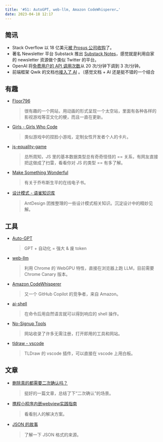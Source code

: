 ```yaml
---
title: '#51: AutoGPT, web-llm, Amazon CodeWhisperer…'
date: 2023-04-18 12:17
---
```


## 简讯

- Stack Overflow 以 18 亿美元[被 Prosus 公司收购](https://www.prosus.com/news/prosus-to-acquire-stack-overflow-for-us18-billion/)了。
- 著名 Newsletter 平台 Substack 推出 [Substack Notes](https://on.substack.com/p/notes)，感觉就是利用自家的 newsletter 资源做个类似 Twitter 的平台。
- OpenAI 将[免费用户的 API 调用次数](https://www.landiannews.com/archives/98350.html)从 20 次/分钟下调到 3 次/分钟。
- 前端框架 Qwik 的文档也[接入了 AI](https://qwik.builder.io/) 。（感觉文档 + AI 还是挺不错的一个结合

## 有趣

- [Floor796](https://floor796.com/)
    
    > 很有趣的一个网站，用动画的形式呈现一个太空站，里面有各种各样的影视游戏等亚文化的梗，而且一直在更新。
    > 
    
- [Girls - Girls Who Code](https://www.girlswhocodegirls.com/)
    
    > 类似游戏中的捏脸小游戏，定制女性开发者个人的卡片。
    > 
    
- [js-equality-game](https://eqeq.js.org/)
    
    > 总所周知，JS 里的基本数据类型总有奇奇怪怪的 == 关系，有网友直接把这做成了扫雷，看看你对 JS 的类型 == 有多了解。
    > 
    
- [Make Something Wonderful](https://book.stevejobsarchive.com/)
    
    > 有关于乔布斯生平的在线电子书。
    > 
    
- [设计模式 - 语雀知识库](https://www.yuque.com/ant-design/design-pattern)
    
    > AntDesign 团推整理的一些设计模式相关知识。沉淀设计中的精妙见解。
    > 

## 工具

- [Auto-GPT](https://github.com/Significant-Gravitas/Auto-GPT)
    
    > GPT + 自动化 = 强大 & 废 token
    > 
    
- [web-llm](https://github.com/mlc-ai/web-llm)
    
    > 利用 Chrome 的 WebGPU 特性，直接在浏览器上跑 LLM，目前需要 Chrome Canary 版本。
    > 
    
- [Amazon CodeWhisperer](https://aws.amazon.com/codewhisperer/)
    
    > 又一个 GitHub Copilot 的竞争者，来自 Amazon。
    > 

- [ai-shell](https://github.com/BuilderIO/ai-shell)
    
    > 在命令后用自然语言就可以得到响应的 shell 操作。
    > 
    
- [No-Signup Tools](https://www.nosignup.tools/)
    
    > 网站收录了许多无需注册，打开即用的工具和网站。
    > 
    
- [tldraw - vscode](https://marketplace.visualstudio.com/items?itemName=tldraw-org.tldraw-vscode)
    
    > TLDraw 的 vscode 插件，可以直接在 vscode 上用白板。
    > 

## 文章

- [删除真的都需要二次确认吗？](https://mp.weixin.qq.com/s/VPKZ8VHl6xOIDDY-XErXUQ)
    
    > 挺好的一篇文章，总结了下“二次确认”的场景。
    > 

- [携程小程序内嵌webview实践指南](https://mp.weixin.qq.com/s/XkP07N7czP9iK3QWdCkuqg)
    
    > 看看别人的解决方案。
    > 
    
- [JSON 的故事](https://hackmd.io/@brachiosoft/json)
    
    > 了解一下 JSON 格式的来源。
    >